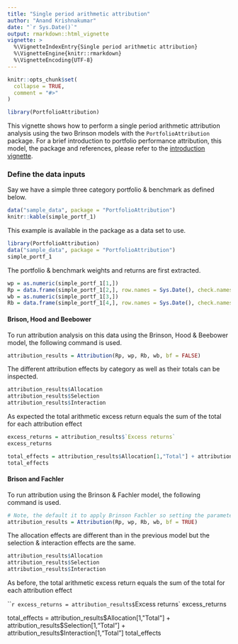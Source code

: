 ```yaml
---
title: "Single period arithmetic attribution"
author: "Anand Krishnakumar"
date: "`r Sys.Date()`"
output: rmarkdown::html_vignette
vignette: >
  %\VignetteIndexEntry{Single period arithmetic attribution}
  %\VignetteEngine{knitr::rmarkdown}
  %\VignetteEncoding{UTF-8}
---
```


```r
knitr::opts_chunk$set(
  collapse = TRUE,
  comment = "#>"
)

library(PortfolioAttribution)
```

This vignette shows how to perform a single period arithmetic attribution analysis using the two Brinson models with the `PortfolioAttribution` package. For a brief introduction to portfolio performance attribution, this model, the package and references, please refer to the [introduction vignette](introduction.html).



### Define the data inputs

Say we have a simple three category portfolio & benchmark as defined below.

```r
data("sample_data", package = "PortfolioAttribution")
knitr::kable(simple_portf_1)
```

This example is available in the package as a data set to use.
```r
library(PortfolioAttribution)
data("sample_data", package = "PortfolioAttribution")
simple_portf_1
```

The portfolio & benchmark weights and returns are first extracted.

```r
wp = as.numeric(simple_portf_1[1,])
Rp = data.frame(simple_portf_1[2,], row.names = Sys.Date(), check.names = FALSE)
wb = as.numeric(simple_portf_1[3,])
Rb = data.frame(simple_portf_1[4,], row.names = Sys.Date(), check.names = FALSE)
```

#### Brison, Hood and Beebower

To run attribution analysis on this data using the Brinson, Hood & Beebower model, the following command is used.

```r
attribution_results = Attribution(Rp, wp, Rb, wb, bf = FALSE)
```

The different attribution effects by category as well as their totals can be inspected.

```r
attribution_results$Allocation
attribution_results$Selection
attribution_results$Interaction
```

As expected the total arithmetic excess return equals the sum of the total for each attribution effect

```r
excess_returns = attribution_results$`Excess returns`
excess_returns

total_effects = attribution_results$Allocation[1,"Total"] + attribution_results$Selection[1,"Total"] + attribution_results$Interaction[1,"Total"]
total_effects
```


#### Brison and Fachler

To run attribution using the Brinson & Fachler model, the following command is used.

```r
# Note, the default it to apply Brinson Fachler so setting the parameter 'bf' to TRUE is optional.
attribution_results = Attribution(Rp, wp, Rb, wb, bf = TRUE)
```

The allocation effects are different than in the previous model but the selection & interaction effects are the same.

```r
attribution_results$Allocation
attribution_results$Selection
attribution_results$Interaction
```

As before, the total arithmetic excess return equals the sum of the total for each attribution effect

```r
excess_returns = attribution_results$`Excess returns`
excess_returns

total_effects = attribution_results$Allocation[1,"Total"] + attribution_results$Selection[1,"Total"] + attribution_results$Interaction[1,"Total"]
total_effects
